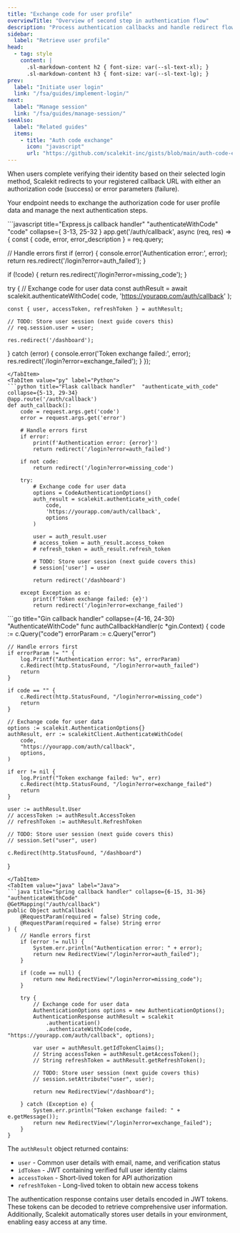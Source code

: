 ```yaml
---
title: "Exchange code for user profile"
overviewTitle: "Overview of second step in authentication flow"
description: "Process authentication callbacks and handle redirect flows after users authenticate with Scalekit's hosted login page."
sidebar:
  label: "Retrieve user profile"
head:
  - tag: style
    content: |
      .sl-markdown-content h2 { font-size: var(--sl-text-xl); }
      .sl-markdown-content h3 { font-size: var(--sl-text-lg); }
prev:
  label: "Initiate user login"
  link: "/fsa/guides/implement-login/"
next:
  label: "Manage session"
  link: "/fsa/guides/manage-session/"
seeAlso:
  label: "Related guides"
  items:
    - title: "Auth code exchange"
      icon: "javascript"
      url: "https://github.com/scalekit-inc/gists/blob/main/auth-code-exchange-scalekit-sdk.js"
---
```




When users complete verifying their identity based on their selected login method, Scalekit redirects to your registered callback URL with either an authorization code (success) or error parameters (failure).

Your endpoint needs to exchange the authorization code for user profile data  and manage the next authentication steps.


<Tabs syncKey="tech-stack">
<TabItem value="nodejs" label="Node.js">
```javascript title="Express.js callback handler" "authenticateWithCode" "code" collapse={ 3-13, 25-32 }
app.get('/auth/callback', async (req, res) => {
  const { code, error, error_description } = req.query;

  // Handle errors first
  if (error) {
    console.error('Authentication error:', error);
    return res.redirect('/login?error=auth_failed');
  }

  if (!code) {
    return res.redirect('/login?error=missing_code');
  }

  try {
    // Exchange code for user data
    const authResult = await scalekit.authenticateWithCode(
      code,
      'https://yourapp.com/auth/callback'
    );

    const { user, accessToken, refreshToken } = authResult;

    // TODO: Store user session (next guide covers this)
    // req.session.user = user;

    res.redirect('/dashboard');

  } catch (error) {
    console.error('Token exchange failed:', error);
    res.redirect('/login?error=exchange_failed');
  }
});
```
</TabItem>
<TabItem value="py" label="Python">
```python title="Flask callback handler"  "authenticate_with_code" collapse={5-13, 29-34}
@app.route('/auth/callback')
def auth_callback():
    code = request.args.get('code')
    error = request.args.get('error')

    # Handle errors first
    if error:
        print(f'Authentication error: {error}')
        return redirect('/login?error=auth_failed')

    if not code:
        return redirect('/login?error=missing_code')

    try:
        # Exchange code for user data
        options = CodeAuthenticationOptions()
        auth_result = scalekit.authenticate_with_code(
            code,
            'https://yourapp.com/auth/callback',
            options
        )

        user = auth_result.user
        # access_token = auth_result.access_token
        # refresh_token = auth_result.refresh_token

        # TODO: Store user session (next guide covers this)
        # session['user'] = user

        return redirect('/dashboard')

    except Exception as e:
        print(f'Token exchange failed: {e}')
        return redirect('/login?error=exchange_failed')
```
</TabItem>
<TabItem value="golang" label="Go">
```go title="Gin callback handler" collapse={4-16, 24-30} "AuthenticateWithCode"
func authCallbackHandler(c *gin.Context) {
    code := c.Query("code")
    errorParam := c.Query("error")

    // Handle errors first
    if errorParam != "" {
        log.Printf("Authentication error: %s", errorParam)
        c.Redirect(http.StatusFound, "/login?error=auth_failed")
        return
    }

    if code == "" {
        c.Redirect(http.StatusFound, "/login?error=missing_code")
        return
    }

    // Exchange code for user data
    options := scalekit.AuthenticationOptions{}
    authResult, err := scalekitClient.AuthenticateWithCode(
        code,
        "https://yourapp.com/auth/callback",
        options,
    )

    if err != nil {
        log.Printf("Token exchange failed: %v", err)
        c.Redirect(http.StatusFound, "/login?error=exchange_failed")
        return
    }

    user := authResult.User
    // accessToken := authResult.AccessToken
    // refreshToken := authResult.RefreshToken

    // TODO: Store user session (next guide covers this)
    // session.Set("user", user)

    c.Redirect(http.StatusFound, "/dashboard")
}
```
</TabItem>
<TabItem value="java" label="Java">
```java title="Spring callback handler" collapse={6-15, 31-36} "authenticateWithCode"
@GetMapping("/auth/callback")
public Object authCallback(
    @RequestParam(required = false) String code,
    @RequestParam(required = false) String error
) {
    // Handle errors first
    if (error != null) {
        System.err.println("Authentication error: " + error);
        return new RedirectView("/login?error=auth_failed");
    }

    if (code == null) {
        return new RedirectView("/login?error=missing_code");
    }

    try {
        // Exchange code for user data
        AuthenticationOptions options = new AuthenticationOptions();
        AuthenticationResponse authResult = scalekit
            .authentication()
            .authenticateWithCode(code, "https://yourapp.com/auth/callback", options);

        var user = authResult.getIdTokenClaims();
        // String accessToken = authResult.getAccessToken();
        // String refreshToken = authResult.getRefreshToken();

        // TODO: Store user session (next guide covers this)
        // session.setAttribute("user", user);

        return new RedirectView("/dashboard");

    } catch (Exception e) {
        System.err.println("Token exchange failed: " + e.getMessage());
        return new RedirectView("/login?error=exchange_failed");
    }
}
```
</TabItem>
</Tabs>

The `authResult` object returned contains:

- `user` - Common user details with email, name, and verification status
- `idToken` - JWT containing verified full user identity claims
- `accessToken` - Short-lived token for API authorization
- `refreshToken` - Long-lived token to obtain new access tokens

<AuthResultTabsSection />

The authentication response contains user details encoded in JWT tokens. These tokens can be decoded to retrieve comprehensive user information. Additionally, Scalekit automatically stores user details in your environment, enabling easy access at any time.
